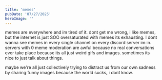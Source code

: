 ```yaml
---
title: 'memes'
pubDate: '07/27/2025'
heroImage: ''
---
```

memes are everywhere and im tired of it. dont get me wrong, i like memes, but the internet is just SOO oversaturated with memes its exhausting. I dont wanna see memes in every single channel on every discord server im in. servers with 0 meme moderation are awful because no real conversations ever take place because its all just weird gifs and images. sometimes its nice to just talk about things.

maybe we're all just collectively trying to distract us from our own sadness by sharing funny images because the world sucks, i dont know.